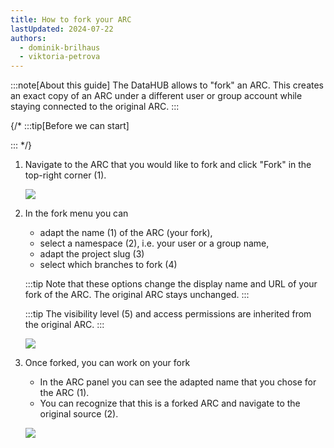 ```yaml
---
title: How to fork your ARC
lastUpdated: 2024-07-22
authors:
  - dominik-brilhaus
  - viktoria-petrova
---
```




:::note[About this guide]
The DataHUB allows to "fork" an ARC. This creates an exact copy of an ARC under a different user or group account while staying connected to the original ARC.
:::

{/* :::tip[Before we can start]

::: */}


<Steps>

1. Navigate to the ARC that you would like to fork and click "Fork" in the top-right corner (1).

    ![](@images/datahub/datahub-fork01.drawio.png)

2. In the fork menu you can
   
    - adapt the name (1) of the ARC (your fork),
    - select a namespace (2), i.e. your user or a group name,
    - adapt the project slug (3)
    - select which branches to fork (4)

    :::tip
    Note that these options change the display name and URL of your fork of the ARC. The original ARC stays unchanged.
    :::

    :::tip
    The visibility level (5) and access permissions are inherited from the original ARC.
    :::

    ![](@images/datahub/datahub-fork02.drawio.png)

3. Once forked, you can work on your fork

    - In the ARC panel you can see the adapted name that you chose for the ARC (1). 
    - You can recognize that this is a forked ARC and navigate to the original source (2).

    ![](@images/datahub/datahub-fork03.drawio.png)

</Steps>